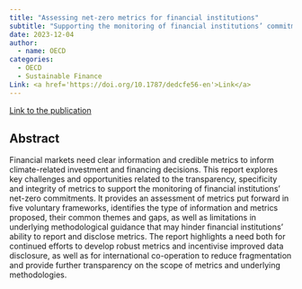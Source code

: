 ```yaml
---
title: "Assessing net-zero metrics for financial institutions"
subtitle: "Supporting the monitoring of financial institutions’ commitments"
date: 2023-12-04
author:
  - name: OECD
categories: 
  - OECD
  - Sustainable Finance
Link: <a href='https://doi.org/10.1787/dedcfe56-en'>Link</a>
---
```


[Link to the publication](https://www.oecd-ilibrary.org/finance-and-investment/assessing-net-zero-metrics-for-financial-institutions_dedcfe56-en)

## Abstract

Financial markets need clear information and credible metrics to inform climate-related investment and financing decisions. This report explores key challenges and opportunities related to the transparency, specificity and integrity of metrics to support the monitoring of financial institutions' net-zero commitments. It provides an assessment of metrics put forward in five voluntary frameworks, identifies the type of information and metrics proposed, their common themes and gaps, as well as limitations in underlying methodological guidance that may hinder financial institutions' ability to report and disclose metrics. The report highlights a need both for continued efforts to develop robust metrics and incentivise improved data disclosure, as well as for international co-operation to reduce fragmentation and provide further transparency on the scope of metrics and underlying methodologies.
